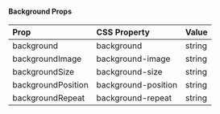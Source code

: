 #### Background Props

| Prop               | CSS Property        | Value  |
| :----------------- | :------------------ | :----- |
| background         | background          | string |
| backgroundImage    | background-image    | string |
| backgroundSize     | background-size     | string |
| backgroundPosition | background-position | string |
| backgroundRepeat   | background-repeat   | string |
